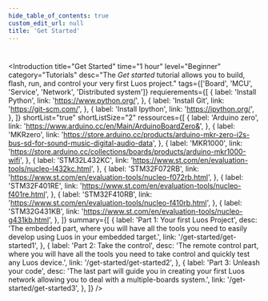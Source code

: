 ```yaml
---
hide_table_of_contents: true
custom_edit_url: null
title: 'Get Started'
---
```



#

<Introduction
  title="Get Started"
  time="1 hour"
  level="Beginner"
  category="Tutorials"
  desc="The _Get started_ tutorial allows you to build, flash, run, and control your very first Luos project."
  tags={['Board', 'MCU', 'Service', 'Network', 'Distributed system']}
  requierements={[
    {
      label: 'Install Python',
      link: 'https://www.python.org/',
    },
    {
      label: 'Install Git',
      link: 'https://git-scm.com/',
    },
    {
      label: 'Install Ipython',
      link: 'https://ipython.org/',
    },
  ]}
  shortList="true"
  shortListSize="2"
  ressources={[
    {
      label: 'Arduino zero',
      link: 'https://www.arduino.cc/en/Main/ArduinoBoardZero&',
    },
    {
      label: 'MKRzero',
      link: 'https://store.arduino.cc/products/arduino-mkr-zero-i2s-bus-sd-for-sound-music-digital-audio-data',
    },
    {
      label: 'MKR1000',
      link: 'https://store.arduino.cc/collections/boards/products/arduino-mkr1000-wifi',
    },
    {
      label: 'STM32L432KC',
      link: 'https://www.st.com/en/evaluation-tools/nucleo-l432kc.html',
    },
    {
      label: 'STM32F072RB',
      link: 'https://www.st.com/en/evaluation-tools/nucleo-f072rb.html',
    },
    {
      label: 'STM32F401RE',
      link: 'https://www.st.com/en/evaluation-tools/nucleo-f401re.html',
    },
    {
      label: 'STM32F410RB',
      link: 'https://www.st.com/en/evaluation-tools/nucleo-f410rb.html',
    },
    {
      label: 'STM32G431KB',
      link: 'https://www.st.com/en/evaluation-tools/nucleo-g431kb.html',
    },
  ]}
  summary={[
    {
      label: 'Part 1: Your first Luos Project',
      desc: 'The embedded part, where you will have all the tools you need to easily develop using Luos in your embedded target.',
      link: '/get-started/get-started1',
    },
    {
      label: 'Part 2: Take the control',
      desc: 'The remote control part, where you will have all the tools you need to take control and quickly test any Luos device.',
      link: '/get-started/get-started2',
    },
    {
      label: 'Part 3: Unleash your code',
      desc: 'The last part will guide you in creating your first Luos network allowing you to deal with a multiple-boards system.',
      link: '/get-started/get-started3',
    },
  ]}
/>
